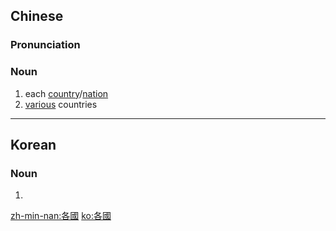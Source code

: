 ==Chinese==
{{zh-forms|s=各国}}

===Pronunciation===
{{zh-pron
|m=gèguó
|c=gok3 gwok3
|h=pfs=kok-koet
|mn=kok-kok
|cat=n
}}

===Noun===
{{zh-noun}}

# each [[country]]/[[nation]]
# [[various]] countries

----

==Korean==
{{ko-hanjatab}}

===Noun===
{{ko-noun|hj|hangeul=각국}}

# {{hanja form of|각국|each [[country]]/[[nation]]; [[various]] countries}}

[[zh-min-nan:各國]]
[[ko:各國]]